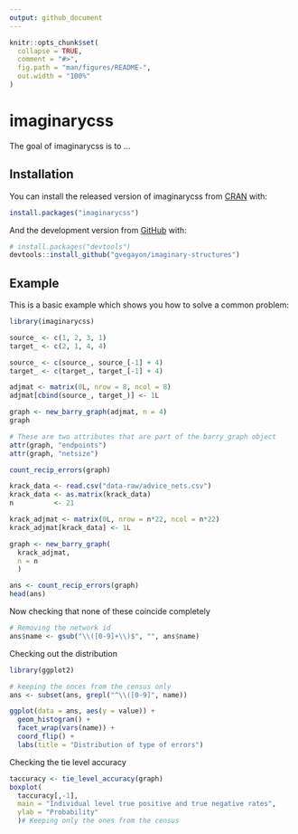 ```yaml
---
output: github_document
---
```


<!-- README.md is generated from README.Rmd. Please edit that file -->

```r
knitr::opts_chunk$set(
  collapse = TRUE,
  comment = "#>",
  fig.path = "man/figures/README-",
  out.width = "100%"
)
```

# imaginarycss

<!-- badges: start -->
<!-- badges: end -->

The goal of imaginarycss is to ...

## Installation

You can install the released version of imaginarycss from [CRAN](https://CRAN.R-project.org) with:

``` r
install.packages("imaginarycss")
```

And the development version from [GitHub](https://github.com/) with:

``` r
# install.packages("devtools")
devtools::install_github("gvegayon/imaginary-structures")
```
## Example

This is a basic example which shows you how to solve a common problem:

```r
library(imaginarycss)

source_ <- c(1, 2, 3, 1) 
target_ <- c(2, 1, 4, 4)

source_ <- c(source_, source_[-1] + 4)
target_ <- c(target_, target_[-1] + 4)

adjmat <- matrix(0L, nrow = 8, ncol = 8)
adjmat[cbind(source_, target_)] <- 1L

graph <- new_barry_graph(adjmat, n = 4)
graph

# These are two attributes that are part of the barry_graph object
attr(graph, "endpoints")
attr(graph, "netsize")

count_recip_errors(graph)
```

```r
krack_data <- read.csv("data-raw/advice_nets.csv")
krack_data <- as.matrix(krack_data)
n          <- 21

krack_adjmat <- matrix(0L, nrow = n*22, ncol = n*22)
krack_adjmat[krack_data] <- 1L

graph <- new_barry_graph(
  krack_adjmat,
  n = n
  )

ans <- count_recip_errors(graph)
head(ans)
```

Now checking that none of these coincide completely

```r
# Removing the network id
ans$name <- gsub("\\([0-9]+\\)$", "", ans$name)
```

Checking out the distribution

```r
library(ggplot2)

# keeping the onces from the census only
ans <- subset(ans, grepl("^\\([0-9]", name))

ggplot(data = ans, aes(y = value)) +
  geom_histogram() + 
  facet_wrap(vars(name)) +
  coord_flip() +
  labs(title = "Distribution of type of errors")
```


Checking the tie level accuracy

```r
taccuracy <- tie_level_accuracy(graph)
boxplot(
  taccuracy[,-1],
  main = "Individual level true positive and true negative rates",
  ylab = "Probability"
  )# Keeping only the ones from the census
```

